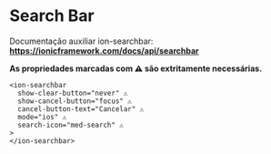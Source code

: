 
<Meta title="Components/Global/Search Bar/Usage" />

# Search Bar

Documentação auxiliar ion-searchbar: **https://ionicframework.com/docs/api/searchbar**

**As propriedades marcadas com ⚠️ são extritamente necessárias.**

```
<ion-searchbar
  show-clear-button="never" ⚠️
  show-cancel-button="focus" ⚠️
  cancel-button-text="Cancelar" ⚠️
  mode="ios" ⚠️
  search-icon="med-search" ⚠️
>
</ion-searchbar>
```
